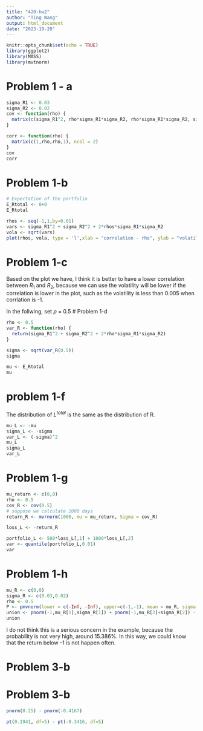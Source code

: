```yaml
---
title: "420-hw2"
author: "Ting Wang"
output: html_document
date: "2023-10-20"
---
```


```r
knitr::opts_chunk$set(echo = TRUE)
library(ggplot2)
library(MASS)
library(mvtnorm)
```

# Problem 1 - a
```r
sigma_R1 <- 0.03
sigma_R2 <- 0.02
cov <- function(rho) {
  matrix(c(sigma_R1^2, rho*sigma_R1*sigma_R2, rho*sigma_R1*sigma_R2, sigma_R2^2), ncol = 2)
}

corr <- function(rho) {
  matrix(c(1,rho,rho,1), ncol = 2)
}
cov
corr
```

# Problem 1-b
```r
# Expectation of the portfolio
E_Rtotal <- 0+0
E_Rtotal
```

```r
rhos <- seq(-1,1,by=0.01)
vars <- sigma_R1^2 + sigma_R2^2 + 2*rhos*sigma_R1*sigma_R2
vola <- sqrt(vars)
plot(rhos, vola, type = 'l',xlab = "correlation - rho", ylab = "volatility - sigma", main = "The volatility sigma as a function of correlation - rho")
```


# Problem 1-c
Based on the plot we have, I think it is better to have a lower correlation between $R_1$ and $R_2$, because we can use the volatility will be lower if the correlation is lower in the plot, such as the volatility is less than 0.005 when corrlation is -1. 


In the follwing, set $\rho$ = 0.5
# Problem 1-d
```r
rho <- 0.5
var_R <- function(rho) {
  return(sigma_R1^2 + sigma_R2^2 + 2*rho*sigma_R1*sigma_R2)
}

sigma <- sqrt(var_R(0.5))
sigma

mu <- E_Rtotal
mu
```

# problem 1-f
The distribution of $L^{total}$ is the same as the distribution of R.
```r
mu_L <- -mu
sigma_L <- -sigma
var_L <- (-sigma)^2
mu_L
sigma_L
var_L
```

# Problem 1-g
```r
mu_return <- c(0,0)
rho <- 0.5
cov_R <- cov(0.5)
# suppose we calculate 1000 days
return_R <- mvrnorm(1000, mu = mu_return, Sigma = cov_R)

loss_L <- -return_R

portfolio_L <- 500*loss_L[,1] + 1000*loss_L[,2]
var <- quantile(portfolio_L,0.01)
var
```


# Problem 1-h
```r
mu_R <- c(0,0)
sigma_R <- c(0.03,0.02)
rho <- 0.5
P <- pmvnorm(lower = c(-Inf, -Inf), upper=c(-1,-1), mean = mu_R, sigma = cov(0.5))
union <- pnorm(-1,mu_R[1],sigma_R[1]) + pnorm(-1,mu_R[2]+sigma_R[2]) - P
union
```
I do not think this is a serious concern in the example, because the probability is not very high, around 15.386%. In this way, we could know that the return below -1 is not happen often. 

# Problem 3-b

# Problem 3-b
```r
pnorm(0.25) - pnorm(-0.4167)
```


```r
pt(0.1941, df=5) - pt(-0.3416, df=5) 

```


